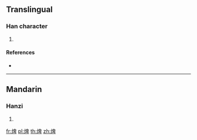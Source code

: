 ==Translingual==

===Han character===
{{Han char|rn=86|rad=火|as=08|sn=12|four=|canj=FHWJ}}

# {{defn|Han|sort=火08}}

====References====
* {{Han ref|kx=0675.150|dkj=19151|hdz=32209.160|uh=7137|ud=28983}}

----

==Mandarin==

===Hanzi===
{{cmn-hanzi|pin=[[pí]] ([[pi2]])|wg=p'i<sup>2</sup>}}

# {{defn|lang=cmn|sort=火08}}

[[fr:焷]]
[[pl:焷]]
[[th:焷]]
[[zh:焷]]